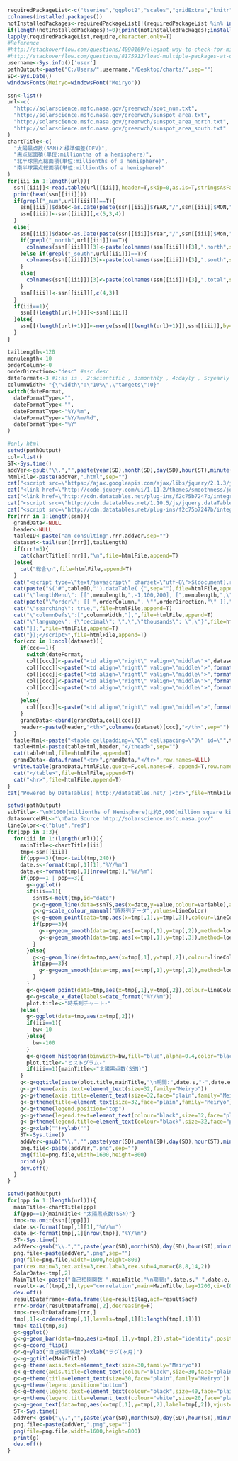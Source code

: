 ```r
requiredPackageList<-c("tseries","ggplot2","scales","gridExtra","knitr","lubridate","reshape2","forecast")
colnames(installed.packages())
notInstalledPackages<-requiredPackageList[!(requiredPackageList %in% installed.packages()[,"Package"])] #apply logical vector to requiredPackageList
if(length(notInstalledPackages)!=0){print(notInstalledPackages);install.packages(notInstalledPackages)}
lapply(requiredPackageList,require,character.only=T)
#Reference 
#http://stackoverflow.com/questions/4090169/elegant-way-to-check-for-missing-packages-and-install-them
#http://stackoverflow.com/questions/8175912/load-multiple-packages-at-once
username<-Sys.info()['user']
pathOutput<-paste("C:/Users/",username,"/Desktop/charts/",sep="")
SD<-Sys.Date()
windowsFonts(Meiryo=windowsFont("Meiryo"))
```

```r
ssn<-list()
url<-c(
  "http://solarscience.msfc.nasa.gov/greenwch/spot_num.txt",
  "http://solarscience.msfc.nasa.gov/greenwch/sunspot_area.txt",
  "http://solarscience.msfc.nasa.gov/greenwch/sunspot_area_north.txt",
  "http://solarscience.msfc.nasa.gov/greenwch/sunspot_area_south.txt"
)
chartTitle<-c(
  "太陽黒点数(SSN)と標準偏差(DEV)",
  "黒点総面積(単位:millionths of a hemisphere)",
  "北半球黒点総面積(単位:millionths of a hemisphere)",
  "南半球黒点総面積(単位:millionths of a hemisphere)"
)  
for(iii in 1:length(url)){
  ssn[[iii]]<-read.table(url[[iii]],header=T,skip=0,as.is=T,stringsAsFactor=FALSE)
  print(head(ssn[[iii]]))
  if(grepl("_num",url[[iii]])==T){
    ssn[[iii]]$date<-as.Date(paste(ssn[[iii]]$YEAR,"/",ssn[[iii]]$MON,"/1",sep=""))
    ssn[[iii]]<-ssn[[iii]][,c(5,3,4)]
  }
  else{
    ssn[[iii]]$date<-as.Date(paste(ssn[[iii]]$Year,"/",ssn[[iii]]$Mon,"/1",sep=""))
    if(grepl("_north",url[[iii]])==T){
      colnames(ssn[[iii]])[3]<-paste(colnames(ssn[[iii]])[3],".north",sep="")
    }else if(grepl("_south",url[[iii]])==T){
      colnames(ssn[[iii]])[3]<-paste(colnames(ssn[[iii]])[3],".south",sep="")
    }  
    else{
      colnames(ssn[[iii]])[3]<-paste(colnames(ssn[[iii]])[3],".total",sep="")
    }
    ssn[[iii]]<-ssn[[iii]][,c(4,3)]
  }
  if(iii==1){
    ssn[[(length(url)+1)]]<-ssn[[iii]]
  }else{
    ssn[[(length(url)+1)]]<-merge(ssn[[(length(url)+1)]],ssn[[iii]],by="date")
  }
}
```

```r
tailLength<-120
menulength<-10
orderColumn<-0
orderDirection<-"desc" #asc desc
dateFormat<-3 #1:as is , 2:scientific , 3:monthly , 4:dayly , 5:yearly
columnWidth<-"{\"width\":\"10%\",\"targets\":0}"
switch(dateFormat,
  dateFormatType<-"",
  dateFormatType<-"",
  dateFormatType<-"%Y/%m",
  dateFormatType<-"%Y/%m/%d",
  dateFormatType<-"%Y"
)  
```

```r
#only html
setwd(pathOutput)
col<-list()
ST<-Sys.time()  
addVer<-gsub("\\.","",paste(year(SD),month(SD),day(SD),hour(ST),minute(ST),second(ST),sep=""))
htmlFile<-paste(addVer,".html",sep="")
cat("<script src=\"https://ajax.googleapis.com/ajax/libs/jquery/2.1.3/jquery.min.js\"></script>",file=htmlFile,append=F)
cat("<link href=\"http://code.jquery.com/ui/1.11.2/themes/smoothness/jquery-ui.css\" rel=\"stylesheet\">",file=htmlFile,append=T)
cat("<link href=\"http://cdn.datatables.net/plug-ins/f2c75b7247b/integration/jqueryui/dataTables.jqueryui.css\" rel=\"stylesheet\">",file=htmlFile,append=T) 
cat("<script src=\"http://cdn.datatables.net/1.10.5/js/jquery.dataTables.min.js\"></script>",file=htmlFile,append=T) 
cat("<script src=\"http://cdn.datatables.net/plug-ins/f2c75b7247b/integration/jqueryui/dataTables.jqueryui.js\"></script>",file=htmlFile,append=T)
for(rrr in 1:length(ssn)){
  grandData<-NULL
  header<-NULL
  tableID<-paste("am-consulting",rrr,addVer,sep="")
  dataset<-tail(ssn[[rrr]],tailLength)
  if(rrr!=5){
    cat(chartTitle[[rrr]],"\n",file=htmlFile,append=T) 
  }else{
    cat("総合\n",file=htmlFile,append=T) 
  }  
  cat("<script type=\"text/javascript\" charset=\"utf-8\">$(document).ready( function(){",file=htmlFile,append=T)
  cat(paste("$('#",tableID,"').dataTable( {",sep=""),file=htmlFile,append=T)
  cat("\"lengthMenu\": [[",menulength,",-1,100,200], [",menulength,",\"All\",100,200]],",file=htmlFile,append=T)
  cat(paste("\"order\": [[ ",orderColumn,", \"",orderDirection,"\" ]],",sep=""),file=htmlFile,append=T)
  cat("\"searching\": true,",file=htmlFile,append=T)
  cat("\"columnDefs\":[",columnWidth,"],",file=htmlFile,append=T)
  cat("\"language\": {\"decimal\": \".\",\"thousands\": \",\"}",file=htmlFile,append=T)
  cat("});",file=htmlFile,append=T)
  cat("});</script>",file=htmlFile,append=T)
  for(ccc in 1:ncol(dataset)){
    if(ccc==1){
      switch(dateFormat,
      col[[ccc]]<-paste("<td align=\"right\" valign=\"middle\">",dataset[,ccc],"</td>",sep=""),
      col[[ccc]]<-paste("<td align=\"right\" valign=\"middle\">",format(dataset[,ccc],big.mark=",",scientific=F),"</td>",sep=""),
      col[[ccc]]<-paste("<td align=\"right\" valign=\"middle\">",format(as.Date(dataset[,ccc]),dateFormatType),"</td>",sep=""),
      col[[ccc]]<-paste("<td align=\"right\" valign=\"middle\">",format(as.Date(dataset[,ccc]),dateFormatType),"</td>",sep=""),
      col[[ccc]]<-paste("<td align=\"right\" valign=\"middle\">",format(as.Date(dataset[,ccc]),dateFormatType),"</td>",sep="")
      )
    }else{  
      col[[ccc]]<-paste("<td align=\"right\" valign=\"middle\">",format(dataset[,ccc],big.mark=",",scientific=F),"</td>",sep="")
    }  
    grandData<-cbind(grandData,col[[ccc]])
    header<-paste(header,"<th>",colnames(dataset)[ccc],"</th>",sep="")  
  }
  tableHtml<-paste("<table cellpadding=\"0\" cellspacing=\"0\" id=\"",tableID,"\" width=\"100%\" class=\"display\"><thead>",sep="")
  tableHtml<-paste(tableHtml,header,"</thead>",sep="")
  cat(tableHtml,file=htmlFile,append=T)
  grandData<-data.frame("<tr>",grandData,"</tr>",row.names=NULL)
  write.table(grandData,htmlFile,quote=F,col.names=F, append=T,row.names=F)
  cat("</table>",file=htmlFile,append=T)
  cat("<hr>",file=htmlFile,append=T)
}  
cat("Powered by DataTables( http://datatables.net/ )<br>",file=htmlFile,append=T)
```

```r
setwd(pathOutput)
subTitle<-"\n※1000(millionths of Hemisphere)は約3,000(million square kilometres)"
datasourceURL<-"\nData Source http://solarscience.msfc.nasa.gov/"
lineColor<-c("blue","red")
for(ppp in 1:3){
  for(iii in 1:(length(url))){
    mainTitle<-chartTitle[iii]
    tmp<-ssn[[iii]]
    if(ppp==3){tmp<-tail(tmp,240)}
    date.s<-format(tmp[,1][1],"%Y/%m")
    date.e<-format(tmp[,1][nrow(tmp)],"%Y/%m")
    if(ppp==1 | ppp==3){
      g<-ggplot()
      if(iii==1){
        ssnTS<-melt(tmp,id="date") 
        g<-g+geom_line(data=ssnTS,aes(x=date,y=value,colour=variable),alpha=0.7,size=0.5)
        g<-g+scale_colour_manual("時系列データ",values=lineColor)
        g<-g+geom_point(data=tmp,aes(x=tmp[,1],y=tmp[,3]),colour=lineColor[2],size=2)
        if(ppp==3){
          g<-g+geom_smooth(data=tmp,aes(x=tmp[,1],y=tmp[,2]),method=loess,color=lineColor[1],size=2,linetype="dashed")
          g<-g+geom_smooth(data=tmp,aes(x=tmp[,1],y=tmp[,3]),method=loess,color=lineColor[2],size=2,linetype="dashed")
        }  
      }else{
        g<-g+geom_line(data=tmp,aes(x=tmp[,1],y=tmp[,2]),colour=lineColor[1],alpha=0.7,size=0.5)
        if(ppp==3){
          g<-g+geom_smooth(data=tmp,aes(x=tmp[,1],y=tmp[,2]),method=loess,color=lineColor[1],size=2,linetype="dashed")
        }  
      }  
      g<-g+geom_point(data=tmp,aes(x=tmp[,1],y=tmp[,2]),colour=lineColor[1],size=2)
      g<-g+scale_x_date(labels=date_format("%Y/%m"))
      plot.title<-"時系列チャート-"
    }else{
      g<-ggplot(data=tmp,aes(x=tmp[,2]))
      if(iii==1){
        bw<-10  
      }else{
        bw<-100
      }  
      g<-g+geom_histogram(binwidth=bw,fill="blue",alpha=0.4,color="black")
      plot.title<-"ヒストグラム-"
      if(iii==1){mainTitle<-"太陽黒点数(SSN)"}
    }
    g<-g+ggtitle(paste(plot.title,mainTitle,"\n期間:",date.s,"-",date.e,subTitle,datasourceURL,sep=""))
    g<-g+theme(axis.text=element_text(size=32,family="Meiryo"))
    g<-g+theme(axis.title=element_text(size=32,face="plain",family="Meiryo"))
    g<-g+theme(title=element_text(size=32,face="plain",family="Meiryo"))
    g<-g+theme(legend.position="top")
    g<-g+theme(legend.text=element_text(colour="black",size=32,face="plain",family="Meiryo"))
    g<-g+theme(legend.title=element_text(colour="black",size=32,face="plain",family="Meiryo"))
    g<-g+xlab("")+ylab("")
    ST<-Sys.time()  
    addVer<-gsub("\\.","",paste(year(SD),month(SD),day(SD),hour(ST),minute(ST),second(ST),sep=""))
    png.file<-paste(addVer,".png",sep="")
    png(file=png.file,width=1600,height=800)
    print(g)
    dev.off()
  }
}
```

```r
setwd(pathOutput)
for(ppp in 1:(length(url))){
  mainTitle<-chartTitle[ppp]
  if(ppp==1){mainTitle<-"太陽黒点数(SSN)"}
  tmp<-na.omit(ssn[[ppp]])
  date.s<-format(tmp[,1][1],"%Y/%m")
  date.e<-format(tmp[,1][nrow(tmp)],"%Y/%m")
  ST<-Sys.time()  
  addVer<-gsub("\\.","",paste(year(SD),month(SD),day(SD),hour(ST),minute(ST),second(ST),sep=""))
  png.file<-paste(addVer,".png",sep="")
  png(file=png.file,width=1600,height=800)
  par(cex.main=3,cex.axis=3,cex.lab=3,cex.sub=4,mar=c(8,8,14,2))
  SolarData<-tmp[,2]
  MainTitle<-paste("自己相関関数-",mainTitle,"\n期間:",date.s,"-",date.e,"\n原系列の単位根検定(H1:stationary) p値=",adf.test(SolarData,k=1)$p.value,datasourceURL)
  result<-acf(tmp[,2],type="correlation",main=MainTitle,lag=1200,ci=c(0.9,0.95),family="Meiryo")
  dev.off()
  resultDataframe<-data.frame(lag=result$lag,acf=result$acf)
  rrr<-order(resultDataframe[,2],decreasing=F)
  tmp<-resultDataframe[rrr,]
  tmp[,1]<-ordered(tmp[,1],levels=tmp[,1][1:length(tmp[,1])])
  tmp<-tail(tmp,30)
  g<-ggplot()
  g<-g+geom_bar(data=tmp,aes(x=tmp[,1],y=tmp[,2]),stat="identity",position="identity",fill="blue",alpha=0.2,color="black")
  g<-g+coord_flip()
  g<-g+ylab("自己相関係数")+xlab("ラグ(ヶ月)")
  g<-g+ggtitle(MainTitle)
  g<-g+theme(axis.text=element_text(size=30,family="Meiryo"))   
  g<-g+theme(axis.title=element_text(colour="black",size=30,face="plain",family="Meiryo"))   
  g<-g+theme(title=element_text(size=30,face="plain",family="Meiryo"))   
  g<-g+theme(legend.position="bottom")   
  g<-g+theme(legend.text=element_text(colour="black",size=40,face="plain",family="Meiryo"))   
  g<-g+theme(legend.title=element_text(colour="white",size=20,face="plain",family="Meiryo"))
  g<-g+geom_text(data=tmp,aes(x=tmp[,1],y=tmp[,2],label=tmp[,2]),vjust=0.5,hjust=2,size=5,face="bold",family="Meiryo")
  ST<-Sys.time()  
  addVer<-gsub("\\.","",paste(year(SD),month(SD),day(SD),hour(ST),minute(ST),second(ST),sep=""))
  png.file<-paste(addVer,".png",sep="")
  png(file=png.file,width=1600,height=800)
  print(g)
  dev.off()
}
```